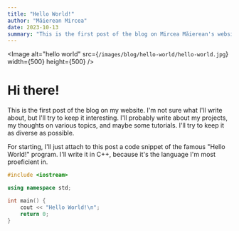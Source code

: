 ```yaml
---
title: "Hello World!"
author: "Măierean Mircea"
date: 2023-10-13
summary: "This is the first post of the blog on Mircea Măierean's website."
---
```


<Image alt="hello world" src={`/images/blog/hello-world/hello-world.jpg`} width={500} height={500} />

# Hi there!

This is the first post of the blog on my website. I'm not sure what I'll write about, but I'll try to keep it interesting. I'll probably write about my projects, my thoughts on various topics, and maybe some tutorials. I'll try to keep it as diverse as possible.

For starting, I'll just attach to this post a code snippet of the famous "Hello World!" program. I'll write it in C++, because it's the language I'm most proeficient in.

```cpp
#include <iostream>

using namespace std;

int main() {
    cout << "Hello World!\n";
    return 0;
}
```
